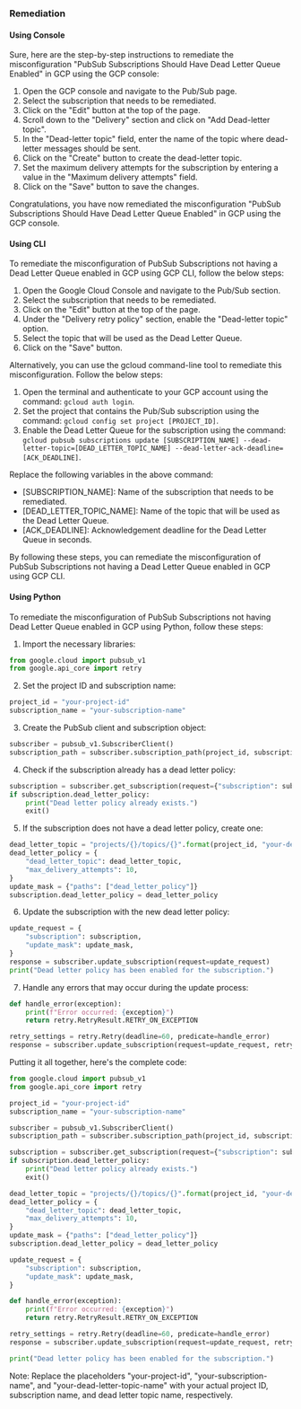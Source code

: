 ### Remediation

#### Using Console

Sure, here are the step-by-step instructions to remediate the misconfiguration "PubSub Subscriptions Should Have Dead Letter Queue Enabled" in GCP using the GCP console:

1. Open the GCP console and navigate to the Pub/Sub page.
2. Select the subscription that needs to be remediated.
3. Click on the "Edit" button at the top of the page.
4. Scroll down to the "Delivery" section and click on "Add Dead-letter topic".
5. In the "Dead-letter topic" field, enter the name of the topic where dead-letter messages should be sent.
6. Click on the "Create" button to create the dead-letter topic.
7. Set the maximum delivery attempts for the subscription by entering a value in the "Maximum delivery attempts" field.
8. Click on the "Save" button to save the changes.

Congratulations, you have now remediated the misconfiguration "PubSub Subscriptions Should Have Dead Letter Queue Enabled" in GCP using the GCP console.

#### Using CLI

To remediate the misconfiguration of PubSub Subscriptions not having a Dead Letter Queue enabled in GCP using GCP CLI, follow the below steps:

1. Open the Google Cloud Console and navigate to the Pub/Sub section.
2. Select the subscription that needs to be remediated.
3. Click on the "Edit" button at the top of the page.
4. Under the "Delivery retry policy" section, enable the "Dead-letter topic" option.
5. Select the topic that will be used as the Dead Letter Queue.
6. Click on the "Save" button.

Alternatively, you can use the gcloud command-line tool to remediate this misconfiguration. Follow the below steps:

1. Open the terminal and authenticate to your GCP account using the command: `gcloud auth login`.
2. Set the project that contains the Pub/Sub subscription using the command: `gcloud config set project [PROJECT_ID]`.
3. Enable the Dead Letter Queue for the subscription using the command: `gcloud pubsub subscriptions update [SUBSCRIPTION_NAME] --dead-letter-topic=[DEAD_LETTER_TOPIC_NAME] --dead-letter-ack-deadline=[ACK_DEADLINE]`.

Replace the following variables in the above command:
- [SUBSCRIPTION_NAME]: Name of the subscription that needs to be remediated.
- [DEAD_LETTER_TOPIC_NAME]: Name of the topic that will be used as the Dead Letter Queue.
- [ACK_DEADLINE]: Acknowledgement deadline for the Dead Letter Queue in seconds.

By following these steps, you can remediate the misconfiguration of PubSub Subscriptions not having a Dead Letter Queue enabled in GCP using GCP CLI.

#### Using Python

To remediate the misconfiguration of PubSub Subscriptions not having Dead Letter Queue enabled in GCP using Python, follow these steps:

1. Import the necessary libraries:

```python
from google.cloud import pubsub_v1
from google.api_core import retry
```

2. Set the project ID and subscription name:

```python
project_id = "your-project-id"
subscription_name = "your-subscription-name"
```

3. Create the PubSub client and subscription object:

```python
subscriber = pubsub_v1.SubscriberClient()
subscription_path = subscriber.subscription_path(project_id, subscription_name)
```

4. Check if the subscription already has a dead letter policy:

```python
subscription = subscriber.get_subscription(request={"subscription": subscription_path})
if subscription.dead_letter_policy:
    print("Dead letter policy already exists.")
    exit()
```

5. If the subscription does not have a dead letter policy, create one:

```python
dead_letter_topic = "projects/{}/topics/{}".format(project_id, "your-dead-letter-topic-name")
dead_letter_policy = {
    "dead_letter_topic": dead_letter_topic,
    "max_delivery_attempts": 10,
}
update_mask = {"paths": ["dead_letter_policy"]}
subscription.dead_letter_policy = dead_letter_policy
```

6. Update the subscription with the new dead letter policy:

```python
update_request = {
    "subscription": subscription,
    "update_mask": update_mask,
}
response = subscriber.update_subscription(request=update_request)
print("Dead letter policy has been enabled for the subscription.")
```

7. Handle any errors that may occur during the update process:

```python
def handle_error(exception):
    print(f"Error occurred: {exception}")
    return retry.RetryResult.RETRY_ON_EXCEPTION

retry_settings = retry.Retry(deadline=60, predicate=handle_error)
response = subscriber.update_subscription(request=update_request, retry=retry_settings)
```

Putting it all together, here's the complete code:

```python
from google.cloud import pubsub_v1
from google.api_core import retry

project_id = "your-project-id"
subscription_name = "your-subscription-name"

subscriber = pubsub_v1.SubscriberClient()
subscription_path = subscriber.subscription_path(project_id, subscription_name)

subscription = subscriber.get_subscription(request={"subscription": subscription_path})
if subscription.dead_letter_policy:
    print("Dead letter policy already exists.")
    exit()

dead_letter_topic = "projects/{}/topics/{}".format(project_id, "your-dead-letter-topic-name")
dead_letter_policy = {
    "dead_letter_topic": dead_letter_topic,
    "max_delivery_attempts": 10,
}
update_mask = {"paths": ["dead_letter_policy"]}
subscription.dead_letter_policy = dead_letter_policy

update_request = {
    "subscription": subscription,
    "update_mask": update_mask,
}

def handle_error(exception):
    print(f"Error occurred: {exception}")
    return retry.RetryResult.RETRY_ON_EXCEPTION

retry_settings = retry.Retry(deadline=60, predicate=handle_error)
response = subscriber.update_subscription(request=update_request, retry=retry_settings)

print("Dead letter policy has been enabled for the subscription.")
```

Note: Replace the placeholders "your-project-id", "your-subscription-name", and "your-dead-letter-topic-name" with your actual project ID, subscription name, and dead letter topic name, respectively.

